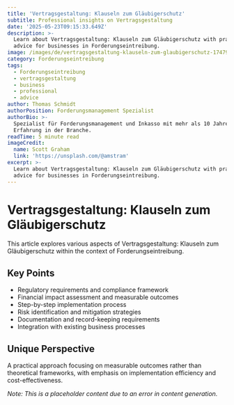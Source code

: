 ```yaml
---
title: 'Vertragsgestaltung: Klauseln zum Gläubigerschutz'
subtitle: Professional insights on Vertragsgestaltung
date: '2025-05-23T09:15:33.649Z'
description: >-
  Learn about Vertragsgestaltung: Klauseln zum Gläubigerschutz with practical
  advice for businesses in Forderungseintreibung.
image: /images/de/vertragsgestaltung-klauseln-zum-glaubigerschutz-1747905333520.jpg
category: Forderungseintreibung
tags:
  - Forderungseintreibung
  - vertragsgestaltung
  - business
  - professional
  - advice
author: Thomas Schmidt
authorPosition: Forderungsmanagement Spezialist
authorBio: >-
  Spezialist für Forderungsmanagement und Inkasso mit mehr als 10 Jahren
  Erfahrung in der Branche.
readTime: 5 minute read
imageCredit:
  name: Scott Graham
  link: 'https://unsplash.com/@amstram'
excerpt: >-
  Learn about Vertragsgestaltung: Klauseln zum Gläubigerschutz with practical
  advice for businesses in Forderungseintreibung.
---
```

# Vertragsgestaltung: Klauseln zum Gläubigerschutz

This article explores various aspects of Vertragsgestaltung: Klauseln zum Gläubigerschutz within the context of Forderungseintreibung.

## Key Points
- Regulatory requirements and compliance framework
- Financial impact assessment and measurable outcomes
- Step-by-step implementation process
- Risk identification and mitigation strategies
- Documentation and record-keeping requirements
- Integration with existing business processes

## Unique Perspective
A practical approach focusing on measurable outcomes rather than theoretical frameworks, with emphasis on implementation efficiency and cost-effectiveness.

*Note: This is a placeholder content due to an error in content generation.*
